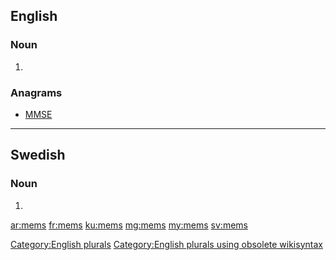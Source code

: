 ==English==

===Noun===
{{head|en}}

# {{plural of|mem}}

===Anagrams===
* [[MMSE#English|MMSE]]

[[Category:English plurals]][[Category:English plurals using obsolete wikisyntax]]

----

==Swedish==

===Noun===
{{head|sv|noun form}}

# {{sv-noun-form-indef-gen|mem}}

[[ar:mems]]
[[fr:mems]]
[[ku:mems]]
[[mg:mems]]
[[my:mems]]
[[sv:mems]]